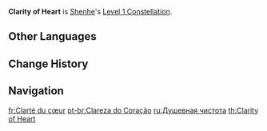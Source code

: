 {{Constellation Infobox
|image       = Constellation Clarity of Heart.png
|description = [[Spring Spirit Summoning]] can be used 1 more time.
|level       = 1
|character   = Shenhe
|utility1    = Charge Addition
}}
'''Clarity of Heart''' is [[Shenhe]]'s [[Level 1 Constellation]].

==Other Languages==
{{Other Languages
|en      = Clarity of Heart
|zhs     = 心斋
|zhs_rm  = Xīn Zhāi
|zht     = 心齋
|zht_rm  = Xīn Zhāi
|zh_tl   = Clarity of Heart
|ja      = 心斎
|ja_rm   = Shinsai{{Assumed}}
|ja_tl   = Clarity of Heart{{Sino|ja}}
|ko      = 심재
|ko_rm   = Simjae
|ko_tl   = Clarity of Heart
|es      = Corazón puro
|es_tl   = Pure Heart
|fr      = Clarté du cœur
|fr_tl   = Clarity of the Heart
|ru      = Душевная чистота
|ru_tl   = Spiritual Purity
|th      = Clarity of Heart
|vi      = {{tt|Tâm Trai|心齋}}
|vi_tl   = Clarity of Heart{{Sino|vi}}
|de      = Klarheiten im Herzen
|de_tl   = Clarity of Heart
|id      = Clarity of Heart
|pt      = Clareza do Coração
|pt_tl   = Clarity of the Heart
|tr      = Duru Kalp
|tr_tl   = 
|it      = Cuore puro
|it_tl   = Pure Heart
}}

==Change History==
{{Change History|2.4}}

==Navigation==
{{Talent Navbox|Shenhe}}

[[fr:Clarté du cœur]]
[[pt-br:Clareza do Coração]]
[[ru:Душевная чистота]]
[[th:Clarity of Heart]]